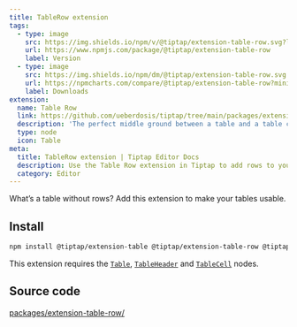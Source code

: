```yaml
---
title: TableRow extension
tags:
  - type: image
    src: https://img.shields.io/npm/v/@tiptap/extension-table-row.svg?label=version
    url: https://www.npmjs.com/package/@tiptap/extension-table-row
    label: Version
  - type: image
    src: https://img.shields.io/npm/dm/@tiptap/extension-table-row.svg
    url: https://npmcharts.com/compare/@tiptap/extension-table-row?minimal=true
    label: Downloads
extension:
  name: Table Row
  link: https://github.com/ueberdosis/tiptap/tree/main/packages/extension-table-row
  description: 'The perfect middle ground between a table and a table cell.'
  type: node
  icon: Table
meta:
  title: TableRow extension | Tiptap Editor Docs
  description: Use the Table Row extension in Tiptap to add rows to your tables for a better table structure. Learn more in our docs!
  category: Editor
---
```



What’s a table without rows? Add this extension to make your tables usable.

<CodeDemo path="/Nodes/Table" />

## Install

```bash
npm install @tiptap/extension-table @tiptap/extension-table-row @tiptap/extension-table-header @tiptap/extension-table-cell
```

This extension requires the [`Table`](/editor/extensions/nodes/table), [`TableHeader`](/editor/extensions/nodes/table-header) and [`TableCell`](/editor/extensions/nodes/table-cell) nodes.

## Source code

[packages/extension-table-row/](https://github.com/ueberdosis/tiptap/blob/main/packages/extension-table-row/)
